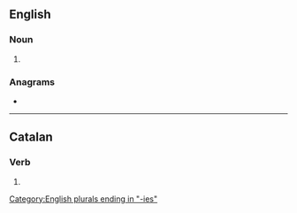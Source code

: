 {{also|élégies}}
==English==

===Noun===
{{head|en|noun plural form}}

# {{plural of|elegy|lang=en}}

===Anagrams===
* {{anagrams|en|a=eeegils|elegise}}

[[Category:English plurals ending in "-ies"]]

----

==Catalan==

===Verb===
{{head|ca|verb form}}

# {{ca-verb form of|p=2|n=sg|t=impf|m=ind|elegir}}